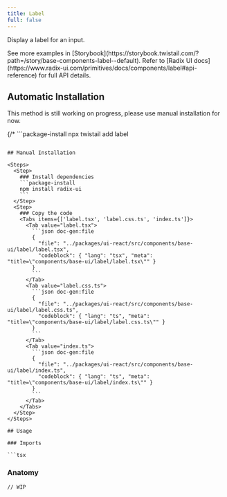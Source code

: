 ```yaml
---
title: Label
full: false
---
```


Display a label for an input.

<Callout type='info'>
  See more examples in [Storybook](https://storybook.twistail.com/?path=/story/base-components-label--default).
  Refer to [Radix UI docs](https://www.radix-ui.com/primitives/docs/components/label#api-reference) for full API details.
</Callout>

## Automatic Installation

<Callout type='warn'>
  This method is still working on progress, please use manual installation for now.
</Callout>

{/* ```package-install
npx twistail add label
``` */}

## Manual Installation

<Steps>
  <Step>
    ### Install dependencies
    ```package-install
    npm install radix-ui
    ```
  </Step>
  <Step>
    ### Copy the code
    <Tabs items={['label.tsx', 'label.css.ts', 'index.ts']}>
      <Tab value="label.tsx">
        ```json doc-gen:file
        {
          "file": "../packages/ui-react/src/components/base-ui/label/label.tsx",
          "codeblock": { "lang": "tsx", "meta": "title=\"components/base-ui/label/label.tsx\"" }
        }
        ```
      </Tab>
      <Tab value="label.css.ts">
        ```json doc-gen:file
        {
          "file": "../packages/ui-react/src/components/base-ui/label/label.css.ts",
          "codeblock": { "lang": "ts", "meta": "title=\"components/base-ui/label/label.css.ts\"" }
        }
        ```
      </Tab>
      <Tab value="index.ts">
        ```json doc-gen:file
        {
          "file": "../packages/ui-react/src/components/base-ui/label/index.ts",
          "codeblock": { "lang": "ts", "meta": "title=\"components/base-ui/label/index.ts\"" }
        }
        ```
      </Tab>
    </Tabs>
  </Step>
</Steps>

## Usage

### Imports

```tsx
```

### Anatomy

```tsx
// WIP
```
